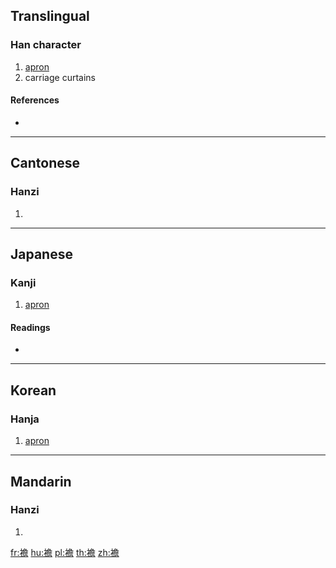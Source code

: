 {{character info/new}}
==Translingual==

===Han character===
{{Han char|rn=145|rad=衣|as=13|sn=19|four=37261|canj=LNCR}}

# [[apron]]
# carriage curtains

====References====
* {{Han ref|kx=1125.290|dkj=34641|dj=1592.380|hdz=53118.080|uh=895C|ud=35164|bh=F2EE|bd=62190}}

----

==Cantonese==

===Hanzi===
{{yue-hanzi|jyut=|y=jim1, lim5}}

# {{defn|lang=yue|sort=衣13}}

----

==Japanese==

===Kanji===
{{ja-kanji|grade=|rs=衣13}}

# [[apron]]

====Readings====
* {{ja-readings|on=[[せん]] (sen), [[たん]] (tan)|kun=[[まえかけ]] (maekake)|nanori=}}

----

==Korean==

===Hanja===
{{ko-hanja|hangeul=첨|eumhun=|rv=cheom|mr=ch'ŏm|y=chem}}

# [[apron]]

----

==Mandarin==

===Hanzi===
{{cmn-hanzi|pin=[[chān]] ([[chan1]])|wg=ch'an<sup>1</sup>}}

# {{defn|lang=cmn|sort=衣13}}

[[fr:襜]]
[[hu:襜]]
[[pl:襜]]
[[th:襜]]
[[zh:襜]]